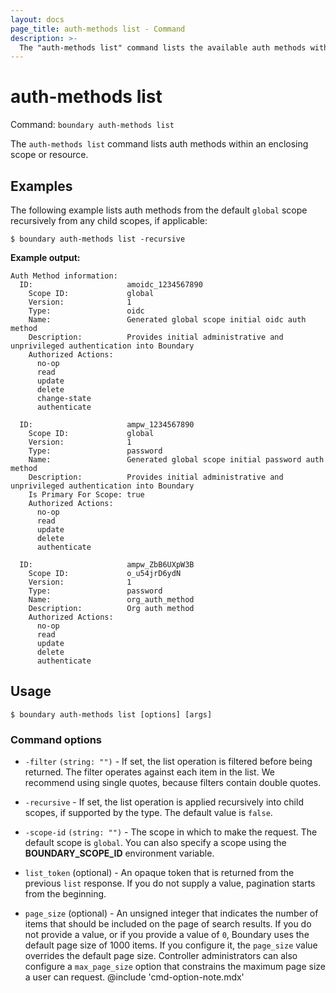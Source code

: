 ```yaml
---
layout: docs
page_title: auth-methods list - Command
description: >-
  The "auth-methods list" command lists the available auth methods within the given scope or resource.
---
```


# auth-methods list

Command: `boundary auth-methods list`

The `auth-methods list` command lists auth methods within an enclosing scope or
resource.


## Examples

The following example lists auth methods from the default `global` scope recursively from any child scopes, if applicable:

```shell-session
$ boundary auth-methods list -recursive
```

**Example output:**

<CodeBlockConfig hideClipboard>

```plaintext
Auth Method information:
  ID:                     amoidc_1234567890
    Scope ID:             global
    Version:              1
    Type:                 oidc
    Name:                 Generated global scope initial oidc auth method
    Description:          Provides initial administrative and unprivileged authentication into Boundary
    Authorized Actions:
      no-op
      read
      update
      delete
      change-state
      authenticate

  ID:                     ampw_1234567890
    Scope ID:             global
    Version:              1
    Type:                 password
    Name:                 Generated global scope initial password auth method
    Description:          Provides initial administrative and unprivileged authentication into Boundary
    Is Primary For Scope: true
    Authorized Actions:
      no-op
      read
      update
      delete
      authenticate

  ID:                     ampw_ZbB6UXpW3B
    Scope ID:             o_u54jrD6ydN
    Version:              1
    Type:                 password
    Name:                 org_auth_method
    Description:          Org auth method
    Authorized Actions:
      no-op
      read
      update
      delete
      authenticate
```

</CodeBlockConfig>

## Usage

<CodeBlockConfig hideClipboard>

```shell-session
$ boundary auth-methods list [options] [args]
```

</CodeBlockConfig>


### Command options

- `-filter` `(string: "")` - If set, the list operation is filtered before
   being returned. The filter operates against each item in the list. We recommend using
   single quotes, because filters contain double quotes.

- `-recursive`  - If set, the list operation is applied
   recursively into child scopes, if supported by the type. The default value is
   `false`.

- `-scope-id` `(string: "")` - The scope in which to make the request. The default
   scope is `global`. You can also specify a scope using the **BOUNDARY_SCOPE_ID** environment
   variable.

- `list_token` (optional) - An opaque token that is returned from the previous `list` response.
If you do not supply a value, pagination starts from the beginning.
- `page_size` (optional) - An unsigned integer that indicates the number of items that should be included on the page of search results.
If you do not provide a value, or if you provide a value of `0`, Boundary uses the default page size of 1000 items.
If you configure it, the `page_size` value overrides the default page size.
Controller administrators can also configure a `max_page_size` option that constrains the maximum page size a user can request.
@include 'cmd-option-note.mdx'